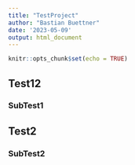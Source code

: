 ```yaml
---
title: "TestProject"
author: "Bastian Buettner"
date: '2023-05-09'
output: html_document
---
```


```r
knitr::opts_chunk$set(echo = TRUE)
```

## Test12

### SubTest1

## Test2

### SubTest2
